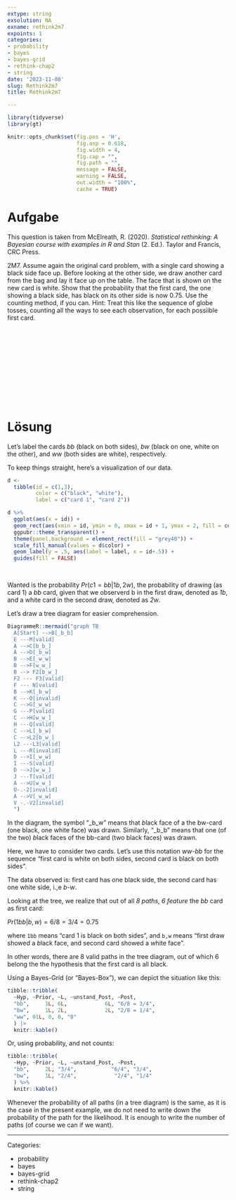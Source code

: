 ```yaml
---
extype: string
exsolution: NA
exname: rethink2m7
expoints: 1
categories:
- probability
- bayes
- bayes-grid
- rethink-chap2
- string
date: '2023-11-08'
slug: Rethink2m7
title: Rethink2m7

---
```




```r
library(tidyverse)
library(gt)
```


```r
knitr::opts_chunk$set(fig.pos = 'H',
                      fig.asp = 0.618,
                      fig.width = 4,
                      fig.cap = "", 
                      fig.path = "",
                      message = FALSE,
                      warning = FALSE,
                      out.width = "100%",
                      cache = TRUE)
```








# Aufgabe

This question is taken from McElreath, R. (2020). *Statistical rethinking: A Bayesian course with examples in R and Stan* (2. Ed.). Taylor and Francis, CRC Press.


2M7. Assume again the original card problem, with a single card showing a black side face up. 
Before looking at the other side, 
we draw another card from the bag and lay it face up on the table. 
The face that is shown on the new card is white. 
Show that the probability that the first card, the one showing a black side, 
has black on its other side is now 0.75. Use the counting method, if you can. 
Hint: Treat this like the sequence of globe tosses, 
counting all the ways to see each observation, for each possiible first card.


</br>
</br>
</br>
</br>
</br>
</br>
</br>
</br>
</br>
</br>

# Lösung

Let's label the cards *bb* (black on both sides), *bw* (black on one, white on the other), and *ww* (both sides are white), respectively.

To keep things straight, here's a visualization of our data.

```r
d <-
  tibble(id = c(1,3),
         color = c("black", "white"),
         label = c("card 1", "card 2"))

d %>% 
  ggplot(aes(x = id)) +
  geom_rect(aes(xmin = id, ymin = 0, xmax = id + 1, ymax = 2, fill = color), color = "grey80") + 
  ggpubr::theme_transparent() +
  theme(panel.background = element_rect(fill = "grey40")) +
  scale_fill_manual(values = d$color) +
  geom_label(y = .5, aes(label = label, x = id+.5)) +
  guides(fill = FALSE)
  
  
```


Wanted is the probability $Pr(c1=bb|1b,2w)$, the probability of drawing (as card 1) a *bb*  card, given that we observerd b in the first draw, denoted as *1b*, and a white card in the second draw, denoted as *2w*.


Let's draw a tree diagram for easier comprehension.


```r
DiagrammeR::mermaid("graph TB
  A[Start] -->B[_b_b]
  E ---M[valid]
  A -->C[b_b_]
  A -->D[_b_w]
  B -->E[_w_w]
  B -->F[w_w_]
  B --> F2[b_w_]
  F2 --- F3[valid]
  F --- N[valid]
  B -->K[_b_w]
  K ---O[invalid]
  C -->G[_w_w]
  G ---P[valid]
  C -->H[w_w_]
  H ---Q[valid]
  C -->L[_b_w]
  C -->L2[b_w_]
  L2 ---L3[valid]
  L ---R[invalid]
  D -->I[_w_w]
  I ---S[valid]
  D -->J[w_w_]
  J ---T[valid]
  A -->U[w_w_]
  U-.-2[invalid]
  A -->V[_w_w]
  V -.-V2[invalid]
  ")
```

In the diagram, the symbol "_b_w" means that *b*lack face of a the bw-card (one black, one white face) was drawn. 
Similarly, "_b_b" means that one (of the two) *b*lack faces of the bb-card (two black faces) was drawn.


Here, we have to consider two cards. Let's use this notation *ww-bb* for the sequence "first card is white on both sides, second card is black on both sides".

The data observed is: first card has one black side, the second card has one white side, i.,e *b-w*.



Looking at the tree, we realize that out of all *8*  *paths*, *6 feature* the *bb* card as first card:

$Pr(1bb|b,w) = 6/8 = 3/4 = 0.75$

where `1bb` means "card 1 is black on both sides", and `b,w` means "first draw showed a *b*lack face, and second card showed a *w*hite face".


In other words, there are 8 valid paths in the tree diagram, out of which 6 belong the the hypothesis that the first card is all black.    

Using a Bayes-Grid (or "Bayes-Box"), we can depict the situation like this:


```r
tibble::tribble(
  ~Hyp, ~Prior, ~L, ~unstand_Post, ~Post,
  "bb",     1L, 6L,            6L, "6/8 = 3/4",
  "bw",     1L, 2L,            2L, "2/8 = 1/4",
  "ww", 01L, 0, 0, "0"
  ) |> 
  knitr::kable()
```


<!-- Or, equally valid, realizing that there are the events of the card "bb": -->

<!-- ```{r echo=FALSE} -->

<!-- tibble::tribble( -->
<!--   ~Hyp, ~Prior, ~L, ~unstand_Post, ~Post, -->
<!--   "bb",     2L, 3L,            6L, "3/4", -->
<!--   "bw",     1L, 2L,            2L, "1/4" -->
<!--   ) %>%  -->
<!--   knitr::kable() -->

<!-- ``` -->




Or, using probability, and not counts:

```r

tibble::tribble(
  ~Hyp, ~Prior, ~L, ~unstand_Post, ~Post,
  "bb",     2L, "3/4",           "6/4", "3/4",
  "bw",     1L, "2/4",            "2/4", "1/4"
  ) %>% 
  knitr::kable()

```


Whenever the probability of all paths (in a tree diagram) is the same, as it is the case in the present example, we do not need to write down the probability of the path for the likelihood. It is enough to write the number of paths (of course we can if we want).




---

Categories: 

- probability
- bayes
- bayes-grid
- rethink-chap2
- string

